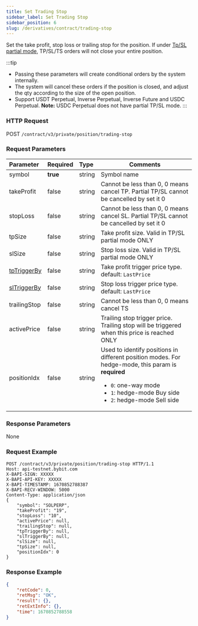 ```yaml
---
title: Set Trading Stop
sidebar_label: Set Trading Stop
sidebar_position: 6
slug: /derivatives/contract/trading-stop
---
```



Set the take profit, stop loss or trailing stop for the position. If under [Tp/SL partial mode](tpsl-mode#), TP/SL/TS orders will not close your entire position.

:::tip
* Passing these parameters will create conditional orders by the system internally.
* The system will cancel these orders if the position is closed, and adjust the qty according to the size of the open position.
* Support USDT Perpetual, Inverse Perpetual, Inverse Future and USDC Perpetual. **Note:** USDC Perpetual does not have partial TP/SL mode.
:::

### HTTP Request
POST `/contract/v3/private/position/trading-stop`

### Request Parameters
| Parameter | Required | Type | Comments|
|:----- |:-------|:-----|------ |
|symbol |**true** |string |Symbol name|
|takeProfit |false |string |Cannot be less than 0, 0 means cancel TP. Partial TP/SL cannot be cancelled by set it 0 |
|stopLoss |false |string |Cannot be less than 0, 0 means cancel SL. Partial TP/SL cannot be cancelled by set it 0|
|tpSize |false |string |Take profit size. Valid in TP/SL partial mode ONLY |
|slSize |false |string |Stop loss size. Valid in TP/SL partial mode ONLY|
|[tpTriggerBy](../enum#triggerby) |false |string |Take profit trigger price type. default: `LastPrice` |
|[slTriggerBy](../enum#triggerby) |false |string |Stop loss trigger price type. default: `LastPrice` |
|trailingStop |false |string |Cannot be less than 0, 0 means cancel TS |
|activePrice |false |string |Trailing stop trigger price. Trailing stop will be triggered when this price is reached ONLY |
|positionIdx |false |string |Used to identify positions in different position modes. For hedge-mode, this param is **required**<ul><li>`0`: one-way mode</li><li>`1`: hedge-mode Buy side</li><li>`2`: hedge-mode Sell side</li> </ul>|

### Response Parameters
None

### Request Example

```http
POST /contract/v3/private/position/trading-stop HTTP/1.1
Host: api-testnet.bybit.com
X-BAPI-SIGN: XXXXX
X-BAPI-API-KEY: XXXXX
X-BAPI-TIMESTAMP: 1670852788387
X-BAPI-RECV-WINDOW: 5000
Content-Type: application/json
{
    "symbol": "SOLPERP",
    "takeProfit": "19",
    "stopLoss": "10",
    "activePrice": null,
    "trailingStop": null,
    "tpTriggerBy": null,
    "slTriggerBy": null,
    "slSize": null,
    "tpSize": null,
    "positionIdx": 0
}
```

### Response Example

```json
{
    "retCode": 0,
    "retMsg": "OK",
    "result": {},
    "retExtInfo": {},
    "time": 1670852788558
}
```